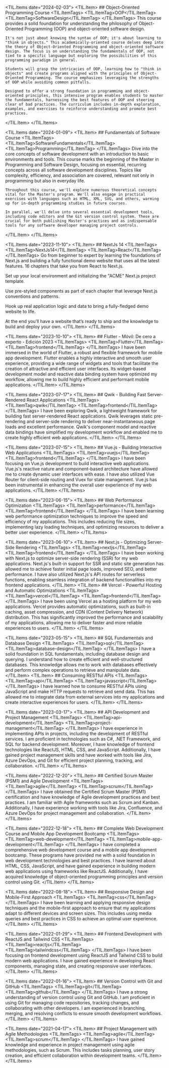 
<TIL.Items date="2024-02-03">
  <TIL.Item>
    ## Object-Oriented Programming Course
    <TIL.ItemTags>
      <TIL.ItemTag>OOP</TIL.ItemTag>
      <TIL.ItemTag>SoftwareDesign</TIL.ItemTag>
    </TIL.ItemTags>
    This course provides a solid foundation for understanding the philosophy of Object-Oriented Programming (OOP) and object-oriented software design.

    It's not just about knowing the syntax of OOP; it's about learning to "think in objects." This academically-oriented course delves deep into the theory of Object-Oriented Programming and object-oriented software design. The focus is on understanding the fundamentals of OOP, not tied to a specific language but exploring the possibilities of this programming paradigm in general.

    Students will grasp the intricacies of OOP, learning how to "think in objects" and create programs aligned with the principles of Object-Oriented Programming. The course emphasizes leveraging the strengths of OOP while avoiding common pitfalls.

    Designed to offer a strong foundation in programming and object-oriented principles, this intensive program enables students to master the fundamentals, harnessing the best features of OOP and steering clear of bad practices. The curriculum includes in-depth exploration, examples, and exercises to reinforce understanding and promote best practices.
  </TIL.Item>
</TIL.Items>

<TIL.Items date="2024-01-09">
  <TIL.Item>
    ## Fundamentals of Software Course
    <TIL.ItemTags>
      <TIL.ItemTag>SoftwareFundamentals</TIL.ItemTag>
      <TIL.ItemTag>Programming</TIL.ItemTag>
    </TIL.ItemTags>
    Dive into the core concepts of software development with an introduction to basic environments and tools. This course marks the beginning of the Master in Programming and Software Design, focusing on essential, recurring concepts across all software development disciplines. Topics like complexity, efficiency, and association are covered, relevant not only in programming but also in everyday life.

    Throughout this course, we'll explore numerous theoretical concepts vital for the Master's program. We'll also engage in practical exercises with languages such as HTML, XML, SVG, and others, warming up for in-depth programming studies in future courses. 

    In parallel, we'll delve into several essential development tools, including code editors and the Git version control system. These are crucial for both publishing Master's practices and as indispensable tools for any software developer managing project controls.
  </TIL.Item>
</TIL.Items>

<TIL.Items date="2023-11-10">
  <TIL.Item>
    ## NextJs 14
    <TIL.ItemTags>
      <TIL.ItemTag>NextJs14</TIL.ItemTag>
      <TIL.ItemTag>React</TIL.ItemTag>
    </TIL.ItemTags>
    Go from beginner to expert by learning the foundations of Next.js and building a fully functional demo website that uses all the latest features.
    16 chapters that take you from React to Next.js.

Set up your local environment and initializing the "ACME" Next.js project template.

Use pre-styled components as part of each chapter that leverage Next.js conventions and patterns.

Hook up real application logic and data to bring a fully-fledged demo website to life.

At the end you’ll have a website that’s ready to ship and the knowledge to build and deploy your own.
  </TIL.Item>
</TIL.Items>

<TIL.Items date="2023-10-10">
  <TIL.Item>
    ## Flutter - Móvil: De cero a experto - Edición 2023
    <TIL.ItemTags>
      <TIL.ItemTag>Flutter</TIL.ItemTag>
      <TIL.ItemTag>frontend</TIL.ItemTag>
    </TIL.ItemTags>
    I have been immersed in the world of Flutter, a robust and flexible framework for mobile app development. Flutter enables a highly interactive and smooth user experience, providing a wide range of widgets and tools that facilitate the creation of attractive and efficient user interfaces. Its widget-based development model and reactive data binding system have optimized my workflow, allowing me to build highly efficient and performant mobile applications.
  </TIL.Item>
</TIL.Items>

<TIL.Items date="2023-07-17">
  <TIL.Item>
    ## Qwik - Building Fast Server-Rendered React Applications
    <TIL.ItemTags>
      <TIL.ItemTag>qwik</TIL.ItemTag>
      <TIL.ItemTag>frontend</TIL.ItemTag>
    </TIL.ItemTags>
    I have been exploring Qwik, a lightweight framework for building fast server-rendered React applications. Qwik leverages static pre-rendering and server-side rendering to deliver near-instantaneous page loads and excellent performance. Qwik's component model and reactive data bindings have simplified my development workflow and enabled me to create highly efficient web applications.
  </TIL.Item>
</TIL.Items>

<TIL.Items date="2023-07-15">
  <TIL.Item>
    ## Vue.js - Building Interactive Web Applications
    <TIL.ItemTags>
      <TIL.ItemTag>vuejs</TIL.ItemTag>
      <TIL.ItemTag>frontend</TIL.ItemTag>
    </TIL.ItemTags>
    I have been focusing on Vue.js development to build interactive web applications. Vue.js's reactive nature and component-based architecture have allowed me to create dynamic user interfaces with ease. I have also utilized Vue Router for client-side routing and Vuex for state management. Vue.js has been instrumental in enhancing the overall user experience of my web applications.
  </TIL.Item>
</TIL.Items>

<TIL.Items date="2023-06-15">
  <TIL.Item>
    ## Web Performance Optimization
    <TIL.ItemTags>
      <TIL.ItemTag>performance</TIL.ItemTag>
      <TIL.ItemTag>frontend</TIL.ItemTag>
    </TIL.ItemTags>
    I have been learning web performance optimization techniques to improve the speed and efficiency of my applications. This includes reducing file sizes, implementing lazy loading techniques, and optimizing resources to deliver a better user experience.
  </TIL.Item>
</TIL.Items>

<TIL.Items date="2023-06-10">
  <TIL.Item>
    ## Next.js - Optimizing Server-Side Rendering
    <TIL.ItemTags>
      <TIL.ItemTag>nextjs</TIL.ItemTag>
      <TIL.ItemTag>frontend</TIL.ItemTag>
    </TIL.ItemTags>
    I have been working with Next.js to optimize server-side rendering (SSR) for my web applications. Next.js's built-in support for SSR and static site generation has allowed me to achieve faster initial page loads, improved SEO, and better performance. I have also utilized Next.js's API routes for serverless functions, enabling seamless integration of backend functionalities into my frontend applications.
  </TIL.Item>
  <TIL.Item>
    ## Vercel - Powerful Hosting and Automatic Optimizations
    <TIL.ItemTags>
      <TIL.ItemTag>vercel</TIL.ItemTag>
      <TIL.ItemTag>frontend</TIL.ItemTag>
    </TIL.ItemTags>
    I have been using Vercel as a hosting platform for my web applications. Vercel provides automatic optimizations, such as built-in caching, asset compression, and CDN (Content Delivery Network) distribution. This has significantly improved the performance and scalability of my applications, allowing me to deliver faster and more reliable experiences to users.
  </TIL.Item>
</TIL.Items>

<TIL.Items date="2023-05-15">
  <TIL.Item>
    ## SQL Fundamentals and Database Design
    <TIL.ItemTags>
      <TIL.ItemTag>sql</TIL.ItemTag>
      <TIL.ItemTag>database-design</TIL.ItemTag>
    </TIL.ItemTags>
    I have a solid foundation in SQL fundamentals, including database design and querying. I understand how to create efficient and well-structured databases. This knowledge allows me to work with databases effectively and perform complex operations to retrieve and manipulate data.
  </TIL.Item>
  <TIL.Item>
    ## Consuming RESTful APIs
    <TIL.ItemTags>
      <TIL.ItemTag>api</TIL.ItemTag>
      <TIL.ItemTag>javascript</TIL.ItemTag>
    </TIL.ItemTags>
    I have learned how to consume RESTful APIs using JavaScript and make HTTP requests to retrieve and send data. This has allowed me to integrate data from external services into my applications and create interactive experiences for users.
  </TIL.Item>
</TIL.Items>

<TIL.Items date="2023-03-17">
  <TIL.Item>
    ## API Development and Project Management
    <TIL.ItemTags>
      <TIL.ItemTag>api-development</TIL.ItemTag>
      <TIL.ItemTag>project-management</TIL.ItemTag>
    </TIL.ItemTags>
    I have experience in implementing APIs in projects, including the development of RESTful services. I am proficient in technologies such as C#, .NET Framework, and SQL for backend development. Moreover, I have knowledge of frontend technologies like ReactJS, HTML, CSS, and JavaScript. Additionally, I have gained project management skills and have worked with tools like Jira, Azure DevOps, and Git for efficient project planning, tracking, and collaboration.
  </TIL.Item>
</TIL.Items>

<TIL.Items date="2022-12-20">
  <TIL.Item>
    ## Certified Scrum Master (PSM1) and Agile Development
    <TIL.ItemTags>
      <TIL.ItemTag>agile</TIL.ItemTag>
      <TIL.ItemTag>scrum</TIL.ItemTag>
    </TIL.ItemTags>
    I have obtained the Certified Scrum Master (PSM1) certification and have knowledge of Agile development practices and best practices. I am familiar with Agile frameworks such as Scrum and Kanban. Additionally, I have experience working with tools like Jira, Confluence, and Azure DevOps for project management and collaboration.
  </TIL.Item>
</TIL.Items>

<TIL.Items date="2022-12-18">
  <TIL.Item>
    ## Complete Web Development Course and Mobile App Development Bootcamp
    <TIL.ItemTags>
      <TIL.ItemTag>web-development</TIL.ItemTag>
      <TIL.ItemTag>mobile-app-development</TIL.ItemTag>
    </TIL.ItemTags>
    I have completed a comprehensive web development course and a mobile app development bootcamp. These programs have provided me with a solid foundation in web development technologies and best practices. I have learned about HTML, CSS, JavaScript, and have gained experience in building modern web applications using frameworks like ReactJS. Additionally, I have acquired knowledge of object-oriented programming principles and version control using Git.
  </TIL.Item>
</TIL.Items>

<TIL.Items date="2022-08-18">
  <TIL.Item>
    ## Responsive Design and Mobile-First Approach
    <TIL.ItemTags>
      <TIL.ItemTag>css</TIL.ItemTag>
    </TIL.ItemTags>
    I have been learning and applying responsive design techniques and the mobile-first approach to ensure that my applications adapt to different devices and screen sizes. This includes using media queries and best practices in CSS to achieve an optimal user experience.
  </TIL.Item>
</TIL.Items>

<TIL.Items date="2022-01-29">
  <TIL.Item>
    ## Frontend Development with ReactJS and Tailwind CSS
    <TIL.ItemTags>
      <TIL.ItemTag>reactjs</TIL.ItemTag>
      <TIL.ItemTag>tailwindcss</TIL.ItemTag>
    </TIL.ItemTags>
    I have been focusing on frontend development using ReactJS and Tailwind CSS to build modern web applications. I have gained experience in developing React components, managing state, and creating responsive user interfaces.
  </TIL.Item>
</TIL.Items>

<TIL.Items date="2022-01-16">
  <TIL.Item>
    ## Version Control with Git and GitHub
    <TIL.ItemTags>
      <TIL.ItemTag>git</TIL.ItemTag>
      <TIL.ItemTag>github</TIL.ItemTag>
    </TIL.ItemTags>
    I have a strong understanding of version control using Git and GitHub. I am proficient in using Git for managing code repositories, tracking changes, and collaborating with other developers. I am experienced in branching, merging, and resolving conflicts to ensure smooth development workflows.
  </TIL.Item>
</TIL.Items>

<TIL.Items date="2021-04-17">
  <TIL.Item>
    ## Project Management with Agile Methodologies
    <TIL.ItemTags>
      <TIL.ItemTag>agile</TIL.ItemTag>
      <TIL.ItemTag>scrum</TIL.ItemTag>
    </TIL.ItemTags>
    I have gained knowledge and experience in project management using agile methodologies, such as Scrum. This includes tasks planning, user story creation, and efficient collaboration within development teams.
  </TIL.Item>
</TIL.Items>

